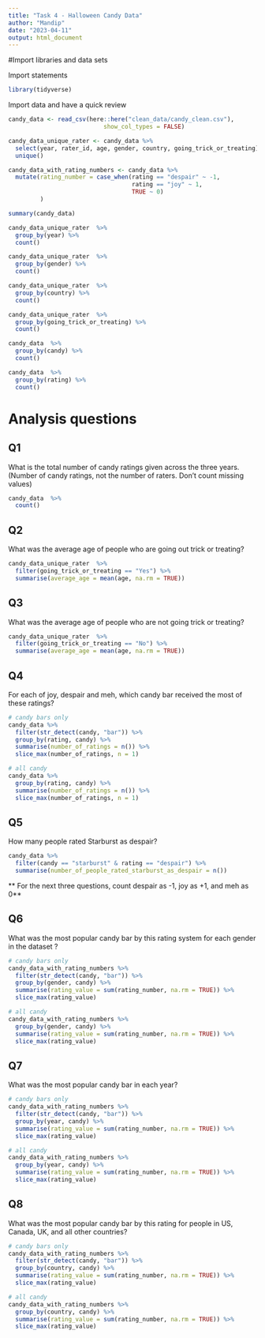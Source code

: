 ```yaml
---
title: "Task 4 - Halloween Candy Data"
author: "Mandip"
date: "2023-04-11"
output: html_document
---
```


#Import libraries and data sets

Import statements

```r
library(tidyverse)
```

Import data and have a quick review

```r
candy_data <- read_csv(here::here("clean_data/candy_clean.csv"),
                           show_col_types = FALSE)

candy_data_unique_rater <- candy_data %>% 
  select(year, rater_id, age, gender, country, going_trick_or_treating) %>% 
  unique()

candy_data_with_rating_numbers <- candy_data %>% 
  mutate(rating_number = case_when(rating == "despair" ~ -1,
                                   rating == "joy" ~ 1,
                                   TRUE ~ 0)
         )

summary(candy_data)
```

```r
candy_data_unique_rater  %>% 
  group_by(year) %>% 
  count()

candy_data_unique_rater  %>%
  group_by(gender) %>% 
  count()

candy_data_unique_rater  %>%
  group_by(country) %>% 
  count()

candy_data_unique_rater  %>%
  group_by(going_trick_or_treating) %>% 
  count()

candy_data  %>% 
  group_by(candy) %>% 
  count()

candy_data  %>% 
  group_by(rating) %>% 
  count()
```

# Analysis questions

## Q1
What is the total number of candy ratings given across the three years. (Number of candy ratings, not the number of raters. Don’t count missing values)

```r
candy_data  %>%
  count()
```

## Q2
What was the average age of people who are going out trick or treating?

```r
candy_data_unique_rater  %>%
  filter(going_trick_or_treating == "Yes") %>% 
  summarise(average_age = mean(age, na.rm = TRUE))
```

## Q3
What was the average age of people who are not going trick or treating?

```r
candy_data_unique_rater  %>%
  filter(going_trick_or_treating == "No") %>% 
  summarise(average_age = mean(age, na.rm = TRUE))
```

## Q4
For each of joy, despair and meh, which candy bar received the most of these ratings?

```r
# candy bars only
candy_data %>%
  filter(str_detect(candy, "bar")) %>% 
  group_by(rating, candy) %>% 
  summarise(number_of_ratings = n()) %>%
  slice_max(number_of_ratings, n = 1)

# all candy
candy_data %>%
  group_by(rating, candy) %>% 
  summarise(number_of_ratings = n()) %>%
  slice_max(number_of_ratings, n = 1)
```

## Q5
How many people rated Starburst as despair?

```r
candy_data %>% 
  filter(candy == "starburst" & rating == "despair") %>% 
  summarise(number_of_people_rated_starburst_as_despair = n())
```

** For the next three questions, count despair as -1, joy as +1, and meh as 0**

## Q6
What was the most popular candy bar by this rating system for each gender in the dataset ?

```r
# candy bars only
candy_data_with_rating_numbers %>%
  filter(str_detect(candy, "bar")) %>% 
  group_by(gender, candy) %>%
  summarise(rating_value = sum(rating_number, na.rm = TRUE)) %>% 
  slice_max(rating_value)

# all candy
candy_data_with_rating_numbers %>%
  group_by(gender, candy) %>%
  summarise(rating_value = sum(rating_number, na.rm = TRUE)) %>% 
  slice_max(rating_value)
```

## Q7
What was the most popular candy bar in each year?

```r
# candy bars only
candy_data_with_rating_numbers %>%
  filter(str_detect(candy, "bar")) %>% 
  group_by(year, candy) %>%
  summarise(rating_value = sum(rating_number, na.rm = TRUE)) %>% 
  slice_max(rating_value)

# all candy
candy_data_with_rating_numbers %>%
  group_by(year, candy) %>%
  summarise(rating_value = sum(rating_number, na.rm = TRUE)) %>% 
  slice_max(rating_value)
```


## Q8
What was the most popular candy bar by this rating for people in US, Canada, UK, and all other countries?

```r
# candy bars only
candy_data_with_rating_numbers %>%
  filter(str_detect(candy, "bar")) %>% 
  group_by(country, candy) %>%
  summarise(rating_value = sum(rating_number, na.rm = TRUE)) %>% 
  slice_max(rating_value)

# all candy
candy_data_with_rating_numbers %>%
  group_by(country, candy) %>%
  summarise(rating_value = sum(rating_number, na.rm = TRUE)) %>% 
  slice_max(rating_value)
```
